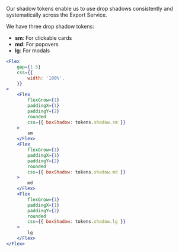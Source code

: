 Our shadow tokens enable us to use drop shadows consistently and systematically across the Export Service.

We have three drop shadow tokens:

- **sm**: For clickable cards
- **md**: For popovers
- **lg**: For modals

```jsx live
<Flex
	gap={1.5}
	css={{
		width: '100%',
	}}
>
	<Flex
		flexGrow={1}
		paddingX={1}
		paddingY={2}
		rounded
		css={{ boxShadow: tokens.shadow.sm }}
	>
		sm
	</Flex>
	<Flex
		flexGrow={1}
		paddingX={1}
		paddingY={2}
		rounded
		css={{ boxShadow: tokens.shadow.md }}
	>
		md
	</Flex>
	<Flex
		flexGrow={1}
		paddingX={1}
		paddingY={2}
		rounded
		css={{ boxShadow: tokens.shadow.lg }}
	>
		lg
	</Flex>
</Flex>
```
